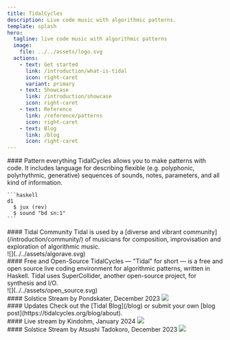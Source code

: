 ```yaml
---
title: TidalCycles
description: Live code music with algorithmic patterns.
template: splash
hero:
  tagline: live code music with algorithmic patterns
  image:
    file: ../../assets/logo.svg
  actions:
    - text: Get started
      link: /introduction/what-is-tidal
      icon: right-caret
      variant: primary
    - text: Showcase
      link: /introduction/showcase
      icon: right-caret
    - text: Reference
      link: /reference/patterns
      icon: right-caret
    - text: Blog
      link: /blog
      icon: right-caret
---
```


<div class="bento">
  <div class="col-span-1 md:col-span-2" style="margin-top: 0">
    #### Pattern everything
    TidalCycles allows you to make patterns with code. It includes language for describing flexible (e.g. polyphonic, polyrhythmic, generative) sequences of sounds, notes, parameters, and all kind of information.

    ```haskell
    d1
      $ jux (rev)
      $ sound "bd sn:1"
    ```
  </div>
  <div class="col-span-1 md:col-span-3 grid grid-cols-2 gap-4" style="margin-top: 0">
    <div>
      #### Tidal Community
      Tidal is used by a [diverse and vibrant community](/introduction/community/) of musicians for composition, improvisation and exploration of algorithmic music.
    </div>
    ![](../../assets/algorave.svg)
  </div>
  <div class="col-span-1 md:col-span-3 grid grid-cols-2 gap-4" style="margin-top: 0">
    <div>
      #### Free and Open-Source
      TidalCycles — "Tidal" for short — is a free and open source live coding environment for algorithmic patterns, written in Haskell. Tidal uses SuperCollider, another open-source project, for synthesis and I/O.
    </div>
    ![](../../assets/open_source.svg)
  </div>
  <div class="col-span-1 md:col-span-2" style="margin-top: 0">
    #### Solstice Stream by Pondskater, December 2023
    <a href="https://youtu.be/uwuPjYF-XwA&t=100" target="_blank">
      <img
        class="my-2"
        src="https://i.ytimg.com/vi/uwuPjYF-XwA/maxresdefault.jpg"
      />
    </a>
  </div>
  <div style="margin-top: 0">
    #### Updates
    Check out the [Tidal Blog](/blog) or submit your own [blog post](https://tidalcycles.org/blog/about).
  </div>
  <div class="col-span-1 md:col-span-2" style="margin-top: 0">
    #### Live stream by Kindohm, January 2024
    <a href="https://youtu.be/D1o9Y5kFDrk&t=250" target="_blank">
      <img
        class="my-2"
        src="https://i.ytimg.com/vi/D1o9Y5kFDrk/maxresdefault.jpg"
      />
    </a>
  </div>
  <div class="col-span-1 md:col-span-2" style="margin-top: 0">
    #### Solstice Stream by Atsushi Tadokoro, December 2023
    <a class="col-span-2" href="https://youtu.be/wgPf24_OQZY&t=130" target="_blank">
      <img
          class="my-2"
        src="https://i.ytimg.com/vi/wgPf24_OQZY/maxresdefault.jpg"
      />
    </a>
  </div>
</div>
